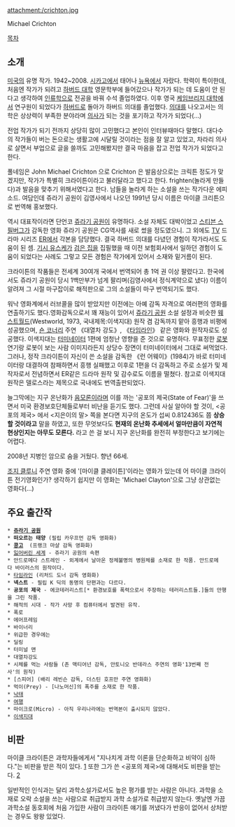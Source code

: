 attachment:/crichton.jpg

Michael Crichton 

[[목차]]
== 소개 ==
[[미국]]의 유명 작가. 1942~2008. [[시카고]]에서 태어나 [[뉴욕]]에서 자랐다. 학력이 특이한데, 처음엔 작가가 되려고 [[하버드 대학]] 영문학부에 들어갔으나 작가가 되는 데 도움이 안 된다고 생각하여 [[인류학]]으로 전공을 바꿔 수석 졸업하였다. 이후 영국 [[케임브리지 대학]]에서 연구원이 되었다가 [[하버드]]로 돌아가 하버드 의대를 졸업했다. [[의대]]를 나오고서는 의학은 상상력이 부족한 분야라며 [[의사]]가 되는 것을 포기하고 작가가 되었다(…)

전업 작가가 되기 전까지 상당히 많이 고민했다고 본인이 인터뷰때마다 말했다. 대다수의 작가들이 버는 돈으로는 생활고에 시달릴 것이라는 점을 잘 알고 있었고, 차라리 의사로 살면서 부업으로 글을 쓸까도 고민해봤지만 결국 마음을 잡고 전업 작가가 되었다고 한다.

풀네임은 John Michael Crichton 으로 Crichton 은 발음상으로는 크릭튼 정도가 맞겠지만, 작가가 특별히 크라이튼이라고 불러달라고 했다고 한다. frighten(놀라게 만들다)과 발음을 맞추기 위해서였다고 한다. 남들을 놀라게 하는 소설을 쓰는 작가다운 에피소드. 여담인데 쥬라기 공원이 김영사에서 나오던 1991년 당시 이름은 마이클 크리튼으로 번역해 홍보했다.

역시 대표작이라면 단언코 [[쥬라기 공원]]이 유명하다. 소설 자체도 대박이었고 [[스티븐 스필버그]]가 감독한 영화 쥬라기 공원은 CG역사를 새로 썼을 정도였으니. 그 외에도 [[TV]] 드라마 시리즈 [[ER]]에서 각본을 담당했다. 결국 하버드 의대를 다녔던 경험이 작가라서도 도움이 된 셈. [[기시 유스케]]가 [[검은 집]]을 집필했을 때 이전 보험회사에서 일하던 경험이 도움이 되었다는 사례도 그렇고 모든 경험은 작가에게 있어서 소재와 밑거름이 된다.

크라이튼의 작품들은 전세계 30여개 국에서 번역되어 총 1억 권 이상 팔렸다고. 한국에서도 쥬라기 공원이 당시 1백만부가 넘게 팔리며(김영사에서 정식계약으로 냈다) 이름이 알려져 그 시절 마구잡이로 해적판으로 그의 소설들이 마구 번역되기도 했다.

워낙 영화계에서 러브콜을 많이 받았지만 이전에는 아예 감독 자격으로 여러편의 영화를 연출하기도 했다.영화감독으로서 꽤 재능이 있어서 [[쥬라기 공원]] 소설 설정과 비슷한 [[웨스트월드]](Westworld, 1973, 국내제목:이색지대) 원작 겸 감독까지 맡아 흥행과 비평에 성공했으며, [[숀 코너리]] 주연 《대열차 강도》, 《[[타임라인]]》 같은 영화와 원작자로도 성공했다. 이색지대는 [[터미네이터]] 1편에 엄청난 영향을 준 것으로 유명하다. 무표정한 [[로봇]] 연기랑 로봇이 보는 사람 이미지라든지 상당수 장면이 터미네이터에서 그대로 써먹었다. 그러나, 정작 크라이튼이 자신이 쓴 소설을 감독한 《런 어웨이》(1984)가 바로 터미네이터랑 대결하여 참패하면서 흥행 실패했고 이후로 1편을 더 감독하고 주로 소설가 및 제작자로서 전념하면서 ER같은 드라마 원작 및 감수로도 이름을 떨쳤다. 참고로 이색지대 원작은 델로스라는 제목으로 국내에도 번역출판되었다.

늘그막에는 지구 온난화가 [[음모론]]이라며 이를 까는 '공포의 제국(State of Fear)'을 쓰면서 미국 환경보호단체들로부터 비난을 듣기도 했다. 그런데 사실 알아야 할 것이, <공포의 제국> 에서 <지은이의 말> 쪽을 본다면 지구의 온도가 섭씨 0.812436도 쯤 '''상승할 것이라고''' 말을 하였고, 또한 무엇보다도 '''현재의 온난화 추세에서 얼마만큼이 자연적 현상인지는 아무도 모른다.''' 라고 쓴 걸 보니 지구 온난화를 완전히 부정한다고 보기에는 어렵다.

2008년 지병인 암으로 숨을 거뒀다. 향년 66세.

[[조지 클루니]] 주연 영화 중에 '[마이클 클레이튼]'이라는 영화가 있는데 어 마이클 크라이튼 전기영화인가? 생각하기 쉽지만 이 영화는 'Michael Clayton'으로 그냥 상관없는 영화다(…)

== 주요 출간작  ==
 * '''[[쥬라기 공원]]''' 
 * '''떠오르는 태양''' (필립 카우프먼 감독 영화화)
 * '''[[콩고]]'''  (프랭크 마샬 감독 영화화)
 * [[잃어버린 세계]] - 쥬라기 공원의 속편
 * 안드로메다 스트레인 - 외계에서 날아온 정체불명의 병원체를 소재로 한 작품. 안드로메다 바이러스의 원작이다.
 * [[타임라인]] (리처드 도너 감독 영화화)
 * '''넥스트''' - 필립 K 딕의 동명의 단편과는 다르다. 
 * '''공포의 제국''' - 에코테러리스트[* 환경보호를 폭력으로서 주장하는 테러리스트들.]들의 만행을 그린 작품.
 * 해적의 시대 - 작가 사망 후 컴퓨터에서 발견된 유작.
 * 폭로
 * 에어프레임
 * 바이너리 
 * 위급한 경우에는
 * 딜링
 * 터미널 맨
 * 대열차강도
 * 시체를 먹는 사람들 (존 맥티어넌 감독, 안토니오 반데라스 주연의 영화'13번째 전사'의 원작)
 * [스피어] (배리 레빈슨 감독, 더스틴 호프만 주연 영화화)
 * 먹이(Prey) - [나노머신]의 폭주를 소재로 한 작품.
 * [[낙태]]
 * [[여행]]
 * 마이크로(Micro) - 아직 우리나라에는 번역본이 출시되지 않았다.
 * [[웨스트월드|이색지대]]

== 비판 ==
마이클 크라이튼은 과학자들에게서 "지나치게 과학 이론을 단순화하고 비약이 심하다."는 비판을 받은 적이 있다. [http://newslibrary.naver.com/viewer/index.nhn?articleId=1995112200209115003&edtNo=45&printCount=1&publishDate=1995-11-22&officeId=00020&pageNo=15&printNo=23033&publishType=00010] 
또한 그가 쓴 <공포의 제국>에 대해서도 비판을 받는다.
[http://go.ucsusa.org/global_environment/global_warming/page.cfm?pageID=1670]

일반적인 인식과는 달리 과학소설가로서도 높은 평가를 받는 사람은 아니다. 과학을 소재로 오락 소설을 쓰는 사람으로 취급받지 과학 소설가로 취급받지 않는다. 옛날엔 가끔 과학소설 동호회에 처음 가입한 사람이 크라이튼 얘기를 꺼냈다가 반응이 없어서 상처받는 경우도 왕왕 있었다.

